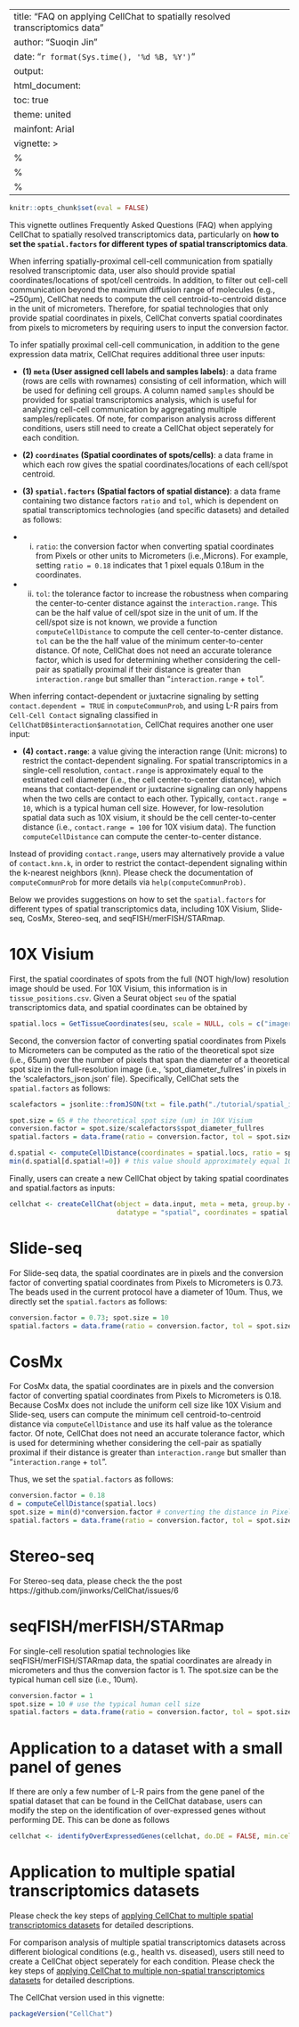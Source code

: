 
---
title: "FAQ on applying CellChat to spatially resolved transcriptomics data"
author: "Suoqin Jin"
date: "`r format(Sys.time(), '%d %B, %Y')`"
output:
  html_document:
    toc: true
    theme: united
mainfont: Arial
vignette: >
  %\VignetteIndexEntry{FAQ on applying CellChat to spatially resolved transcriptomics data}
  %\VignetteEngine{knitr::rmarkdown}
  %\VignetteEncoding{UTF-8}
---

```r
knitr::opts_chunk$set(eval = FALSE)
```

This vignette outlines Frequently Asked Questions (FAQ) when applying CellChat to spatially resolved transcriptomics data, particularly on **how to set the `spatial.factors` for different types of spatial transcriptomics data**.

When inferring spatially-proximal cell-cell communication from spatially resolved transcriptomic data, user also should provide spatial coordinates/locations of spot/cell centroids. In addition, to filter out cell-cell communication beyond the maximum diffusion range of molecules (e.g., ~250μm), CellChat needs to compute the cell centroid-to-centroid distance in the unit of micrometers. Therefore, for spatial technologies that only provide spatial coordinates in pixels, CellChat converts spatial coordinates from pixels to micrometers by requiring users to input the conversion factor. 

To infer spatially proximal cell-cell communication, in addition to the gene expression data matrix, CellChat requires additional three user inputs:

* **(1) `meta` (User assigned cell labels and samples labels)**: a data frame (rows are cells with rownames) consisting of cell information, which will be used for defining cell groups.  A column named `samples` should be provided for spatial transcriptomics analysis, which is useful for analyzing cell-cell communication by aggregating multiple samples/replicates. Of note, for comparison analysis across different conditions, users still need to create a CellChat object seperately for each condition. 

* **(2) `coordinates` (Spatial coordinates of spots/cells)**: a data frame in which each row gives the spatial coordinates/locations of each cell/spot centroid. 

* **(3) `spatial.factors` (Spatial factors of spatial distance)**: a data frame containing two distance factors `ratio` and `tol`, which is dependent on spatial transcriptomics technologies (and specific datasets) and detailed as follows: 

- (i) `ratio`: the conversion factor when converting spatial coordinates from Pixels or other units to Micrometers (i.e.,Microns). For example, setting `ratio = 0.18` indicates that 1 pixel equals 0.18um in the coordinates. 

- (ii) `tol`: the tolerance factor to increase the robustness when comparing the center-to-center distance against the `interaction.range`. This can be the half value of cell/spot size in the unit of um. If the cell/spot size is not known, we provide a function `computeCellDistance` to compute the cell center-to-center distance. `tol` can be the the half value of the minimum center-to-center distance. Of note, CellChat does not need an accurate tolerance factor, which is used for determining whether considering the cell-pair as spatially proximal if their distance is greater than `interaction.range` but smaller than "`interaction.range` + `tol`". 

When inferring contact-dependent or juxtacrine signaling by setting `contact.dependent = TRUE` in `computeCommunProb`, and using L-R pairs from `Cell-Cell Contact` signaling classified in `CellChatDB$interaction$annotation`, CellChat requires another one user input: 

* **(4) `contact.range`**: a value giving the interaction range (Unit: microns) to restrict the contact-dependent signaling. For spatial transcriptomics in a single-cell resolution, `contact.range` is approximately equal to the estimated cell diameter (i.e., the cell center-to-center distance), which means that contact-dependent or juxtacrine signaling can only happens when the two cells are contact to each other. Typically, `contact.range = 10`, which is a typical human cell size. However, for low-resolution spatial data such as 10X visium, it should be the cell center-to-center distance (i.e., `contact.range = 100` for 10X visium data). The function `computeCellDistance` can compute the center-to-center distance.

Instead of providing `contact.range`, users may alternatively provide a value of `contact.knn.k`, in order to restrict the contact-dependent signaling within the k-nearest neighbors (knn). Please check the documentation of `computeCommunProb` for more details via `help(computeCommunProb)`. 


Below we provides suggestions on how to set the `spatial.factors` for different types of spatial transcriptomics data, including 10X Visium, Slide-seq, CosMx, Stereo-seq, and seqFISH/merFISH/STARmap. 

# 10X Visium

First, the spatial coordinates of spots from the full (NOT high/low) resolution image should be used. For 10X Visium, this information is in `tissue_positions.csv`. Given a Seurat object `seu` of the spatial transcriptomics data, and spatial coordinates can be obtained by 
```r
spatial.locs = GetTissueCoordinates(seu, scale = NULL, cols = c("imagerow", "imagecol"))
```

Second, the conversion factor of converting spatial coordinates from Pixels to Micrometers can be computed as the ratio of the theoretical spot size (i.e., 65um) over the number of pixels that span the diameter of a theoretical spot size in the full-resolution image (i.e., 'spot_diameter_fullres' in pixels in the 'scalefactors_json.json' file). Specifically, CellChat sets the `spatial.factors` as follows: 
```r
scalefactors = jsonlite::fromJSON(txt = file.path("./tutorial/spatial_imaging_data_visium-brain", 'scalefactors_json.json'))

spot.size = 65 # the theoretical spot size (um) in 10X Visium
conversion.factor = spot.size/scalefactors$spot_diameter_fullres
spatial.factors = data.frame(ratio = conversion.factor, tol = spot.size/2)

d.spatial <- computeCellDistance(coordinates = spatial.locs, ratio = spatial.factors$ratio, tol = spatial.factors$tol)
min(d.spatial[d.spatial!=0]) # this value should approximately equal 100um for 10X Visium data
```

Finally, users can create a new CellChat object by taking spatial coordinates and spatial.factors as inputs: 
```r
cellchat <- createCellChat(object = data.input, meta = meta, group.by = "labels",
                           datatype = "spatial", coordinates = spatial.locs, spatial.factors = spatial.factors)
```

# Slide-seq
For Slide-seq data, the spatial coordinates are in pixels and the conversion factor of converting spatial coordinates from Pixels to Micrometers is 0.73. The beads used in the current protocol have a diameter of 10um. Thus, we directly set the `spatial.factors` as follows:
```r
conversion.factor = 0.73; spot.size = 10
spatial.factors = data.frame(ratio = conversion.factor, tol = spot.size/2)
```

# CosMx
For CosMx data, the spatial coordinates are in pixels and the conversion factor of converting spatial coordinates from Pixels to Micrometers is 0.18. Because CosMx does not include the uniform cell size like 10X Visium and Slide-seq, users can compute the minimum cell centroid-to-centroid distance via `computeCellDistance` and use its half value as the tolerance factor. Of note, CellChat does not need an accurate tolerance factor, which is used for determining whether considering the cell-pair as spatially proximal if their distance is greater than `interaction.range` but smaller than "`interaction.range` + `tol`".  

Thus, we set the `spatial.factors` as follows:
```r
conversion.factor = 0.18
d = computeCellDistance(spatial.locs)
spot.size = min(d)*conversion.factor # converting the distance in Pixels to Micrometers
spatial.factors = data.frame(ratio = conversion.factor, tol = spot.size/2)
```

# Stereo-seq
For Stereo-seq data, please check the the post https://github.com/jinworks/CellChat/issues/6

# seqFISH/merFISH/STARmap
For single-cell resolution spatial technologies like seqFISH/merFISH/STARmap data, the spatial coordinates are already in micrometers and thus the conversion factor is 1. The spot.size can be the typical human cell size (i.e., 10um). 
```r
conversion.factor = 1
spot.size = 10 # use the typical human cell size
spatial.factors = data.frame(ratio = conversion.factor, tol = spot.size/2)
```

# Application to a dataset with a small panel of genes
If there are only a few number of L-R pairs from the gene panel of the spatial dataset that can be found in the CellChat database, users can modify the step on the identification of over-expressed genes without performing DE. This can be done as follows
```r
cellchat <- identifyOverExpressedGenes(cellchat, do.DE = FALSE, min.cells = 10)
```

# Application to multiple spatial transcriptomics datasets
Please check the key steps of [applying CellChat to multiple spatial transcriptomics datasets](https://htmlpreview.github.io/?https://github.com/jinworks/CellChat/blob/master/tutorial/CellChat_analysis_of_multiple_spatial_transcriptomics_datasets.html) for detailed descriptions. 

For comparison analysis of multiple spatial transcriptomics datasets across different biological conditions (e.g., health vs. diseased), users still need to create a CellChat object seperately for each condition. Please check the key steps of [applying CellChat to multiple non-spatial transcriptomics datasets](https://htmlpreview.github.io/?https://github.com/jinworks/CellChat/blob/master/tutorial/Comparison_analysis_of_multiple_datasets.html) for detailed descriptions. 

The CellChat version used in this vignette:
```r
packageVersion("CellChat")
```

